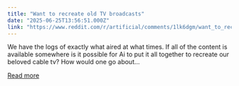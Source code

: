 ```yaml
---
title: "Want to recreate old TV broadcasts"
date: "2025-06-25T13:56:51.000Z"
link: "https://www.reddit.com/r/artificial/comments/1lk6dgm/want_to_recreate_old_tv_broadcasts/"
---
```


We have the logs of exactly what aired at what times. If all of the content is available somewhere is it possible for Ai to put it all together to recreate our beloved cable tv? How would one go about...

[Read more](https://www.reddit.com/r/artificial/comments/1lk6dgm/want_to_recreate_old_tv_broadcasts/)
